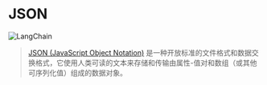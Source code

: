 # JSON
![LangChain](https://pica.zhimg.com/50/v2-56e8bbb52aa271012541c1fe1ceb11a2_r.gif 'LangChain中文网')

> [JSON (JavaScript Object Notation)](https://en.wikipedia.org/wiki/JSON) 是一种开放标准的文件格式和数据交换格式，它使用人类可读的文本来存储和传输由属性-值对和数组（或其他可序列化值）组成的数据对象。


<Example/>
